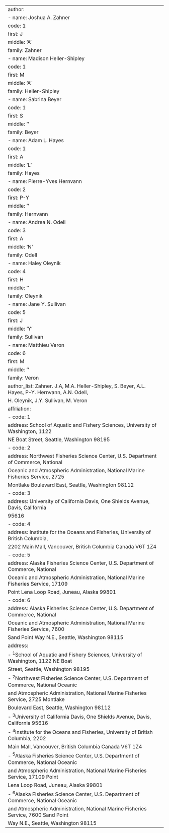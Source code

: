 ---
author:
  - name: Joshua A. Zahner
    code: 1
    first: J
    middle: 'A'
    family: Zahner
  - name: Madison Heller-Shipley
    code: 1
    first: M
    middle: 'A'
    family: Heller-Shipley
  - name: Sabrina Beyer
    code: 1
    first: S
    middle: ''
    family: Beyer
  - name: Adam L. Hayes
    code: 1
    first: A
    middle: 'L'
    family: Hayes
  - name: Pierre-Yves Hernvann
    code: 2
    first: P-Y
    middle: ''
    family: Hernvann
  - name: Andrea N. Odell
    code: 3
    first: A
    middle: 'N'
    family: Odell
  - name: Haley Oleynik
    code: 4
    first: H
    middle: ''
    family: Oleynik
  - name: Jane Y. Sullivan
    code: 5
    first: J
    middle: 'Y'
    family: Sullivan
  - name: Matthieu Veron
    code: 6
    first: M
    middle: ''
    family: Veron
author_list: Zahner. J.A, M.A. Heller-Shipley,  S. Beyer, A.L. Hayes, P-Y. Hernvann, A.N. Odell,
  H. Oleynik, J.Y. Sullivan, M. Veron
affiliation:
  - code: 1
    address: School of Aquatic and Fishery Sciences, University of Washington, 1122
      NE Boat Street, Seattle, Washington 98195
  - code: 2
    address: Northwest Fisheries Science Center, U.S. Department of Commerce, National
      Oceanic and Atmospheric Administration, National Marine Fisheries Service, 2725
      Montlake Boulevard East, Seattle, Washington 98112
  - code: 3
    address: University of California Davis, One Shields Avenue, Davis, California
      95616
  - code: 4
    address: Institute for the Oceans and Fisheries, University of British Columbia,
      2202 Main Mall, Vancouver, British Columbia Canada V6T 1Z4
  - code: 5
    address: Alaska Fisheries Science Center, U.S. Department of Commerce, National
      Oceanic and Atmospheric Administration, National Marine Fisheries Service, 17109
      Point Lena Loop Road, Juneau, Alaska 99801
  - code: 6
    address: Alaska Fisheries Science Center, U.S. Department of Commerce, National
      Oceanic and Atmospheric Administration, National Marine Fisheries Service, 7600
      Sand Point Way N.E., Seattle, Washington 98115
address:
  - ^1^School of Aquatic and Fishery Sciences, University of Washington, 1122 NE Boat
    Street, Seattle, Washington 98195
  - ^2^Northwest Fisheries Science Center, U.S. Department of Commerce, National Oceanic
    and Atmospheric Administration, National Marine Fisheries Service, 2725 Montlake
    Boulevard East, Seattle, Washington 98112
  - ^3^University of California Davis, One Shields Avenue, Davis, California 95616
  - ^4^Institute for the Oceans and Fisheries, University of British Columbia, 2202
    Main Mall, Vancouver, British Columbia Canada V6T 1Z4
  - ^5^Alaska Fisheries Science Center, U.S. Department of Commerce, National Oceanic
    and Atmospheric Administration, National Marine Fisheries Service, 17109 Point
    Lena Loop Road, Juneau, Alaska 99801
  - ^6^Alaska Fisheries Science Center, U.S. Department of Commerce, National Oceanic
    and Atmospheric Administration, National Marine Fisheries Service, 7600 Sand Point
    Way N.E., Seattle, Washington 98115
---